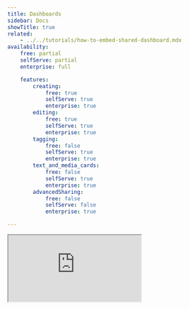 ```yaml
---
title: Dashboards
sidebar: Docs
showTitle: true
related:
    - ../../tutorials/how-to-embed-shared-dashboard.mdx
availability:
    free: partial
    selfServe: partial
    enterprise: full

    features:
        creating:
            free: true
            selfServe: true
            enterprise: true
        editing:
            free: true
            selfServe: true
            enterprise: true
        tagging:
            free: false
            selfServe: true
            enterprise: true
        text_and_media_cards:
            free: false
            selfServe: true
            enterprise: true
        advancedSharing:
            free: false
            selfServe: false
            enterprise: true

---
```


<iframe
    src="https://www.youtube-nocookie.com/embed/2jQco8hEvTI?start=441"
    className="rounded shadow-xl order-2 md:order-3"
/>
<Caption>Take a peek at the various dashboard templates in our demo video</Caption>

You can create dashboard panels to display information you are collecting with PostHog. It will be the first thing you see when you log on so that you can easily access the most important performance metrics in your product.

Dashboard panels can be created from any tab in 'Insights', and they can be tables, line charts, funnels, and pie charts.

## Creating a dashboard

<FeatureAvailability availability={_frontmatter.availability.features.creating} />

1. Click on 'Dashboards' in the left hand navigation and then 'New Dashboard'
1. You can create a dashboard from a list of [available templates](/templates), or select **Blank Dashboard** to start from scratch
1. Name your dashboard, add some optional details if desired
1. Your dashboard will be empty - click **+ New insight** to create an insight to add
1. There are several types of Insight you can now create - [Trends](/docs/user-guides/trends), [Funnels](/docs/user-guides/funnels), [Retention](/docs/user-guides/retention), [Paths](/docs/user-guides/paths), and [Lifecycle](/docs/user-guides/lifecycle)
1. Click 'Save & add to dashboard' when you've created your insight

If you already have some insights set up, an alternative approach is to click 'Add to dashboard' in any insight. Insights can appear on multiple Dashboards at the same time.

## Editing a dashboard

<FeatureAvailability availability={_frontmatter.availability.features.editing} />

With your dashboard created, you can now view and edit it. In the main dashboard view, you can:

-   Change the name and add a description
-   Add tags
-   Set a refresh interval

Click '...' to bring up additional options:

-   Select 'Edit layout' to drag and resize panels and click 'Done editing' when finished
-   'Go full screen' is great for presenting your dashboard
-   You can also pin, duplicate or delete your dashboard

## Adding text and media to dashboards

<FeatureAvailability availability={_frontmatter.availability.features.text_and_media_cards} />

On paid plans, text cards can be added to dashboards alongside insights. These allow you to add text and external images to add context to your dashboards. With [object storage](/docs/runbook/services/minio) enabled you can drag and drop images onto the cards to upload images and gifs to your text cards.

## Tagging a dashboard

<FeatureAvailability availability={_frontmatter.availability.features.tagging} />

On paid plans, tags can be added to dashboards to help better organize them. These tags can be added or removed by any member within a project.

## Send or share a Dashboard

Click 'Share' in the top right corner. You can:

-   Determine who within your project can access the dashboard
-   Create a link to share your dashboard publicly or embed your dashboard on a website

### Advanced sharing

<FeatureAvailability availability={_frontmatter.availability.features.advancedSharing} />

On enterprise plans, you can further configure sharing to only give access to certain members within a project. Dashboards can be shared either by members with administrator privileges, or by the dashboard creator.

## Further reading

Want to know more about what's possible with Dashboards in PostHog? Try these tutorials:

-   [How to embed a shared dashboard in a web page](/tutorials/how-to-embed-shared-dashboard)

Want more? Check our [full list of PostHog tutorials](https://posthog.com/tutorials).
